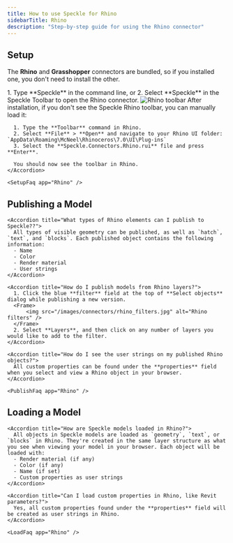 ```yaml
---
title: How to use Speckle for Rhino
sidebarTitle: Rhino
description: "Step-by-step guide for using the Rhino connector"
---
```



<Versions
  app="Rhino"
  versions="7 & 8"
  os="Windows"
/>

## Setup

<Tip> The **Rhino** and **Grasshopper** connectors are bundled, so if you installed one, you don't need to install the other.</Tip>

<Steps>
    <Setup app="Rhino" />
    <Step title="Open the Rhino connector">
        1. Type **Speckle** in the command line, or
        2. Select **Speckle** in the Speckle Toolbar to open the Rhino connector.
        <Frame>
        <img src="/images/connectors/rhino_toolbar.jpg" alt="Rhino toolbar" />
        </Frame>
        <Login app="Rhino" />
    </Step>
</Steps>

<AccordionGroup>
    <Accordion title="Where is the Speckle toolbar in Rhino?">
      After installation, if you don't see the Speckle Rhino toolbar, you can manually load it:

      1. Type the **Toolbar** command in Rhino.
      2. Select **File** > **Open** and navigate to your Rhino UI folder: `AppData\Roaming\McNeel\Rhinoceros\7.0\UI\Plug-ins`
      3. Select the **Speckle.Connectors.Rhino.rui** file and press **Enter**.

      You should now see the toolbar in Rhino.
    </Accordion>

    <SetupFaq app="Rhino" />
</AccordionGroup>

## Publishing a Model

<Publish app="Rhino" />

<AccordionGroup>

    <Accordion title="What types of Rhino elements can I publish to Speckle??">
      All types of visible geometry can be published, as well as `hatch`, `text`, and `blocks`. Each published object contains the following information:
      - Name
      - Color
      - Render material
      - User strings
    </Accordion>

    <Accordion title="How do I publish models from Rhino layers?">
      1. Click the blue **filter** field at the top of **Select objects** dialog while publishing a new version.
      <Frame>
          <img src="/images/connectors/rhino_filters.jpg" alt="Rhino filters" />
      </Frame>
      2. Select **Layers**, and then click on any number of layers you would like to add to the filter.
    </Accordion>

    <Accordion title="How do I see the user strings on my published Rhino objects?">
      All custom properties can be found under the **properties** field when you select and view a Rhino object in your browser.
    </Accordion>

    <PublishFaq app="Rhino" />

</AccordionGroup>    

## Loading a Model

<Load app="Rhino" />

<AccordionGroup>

    <Accordion title="How are Speckle models loaded in Rhino?">
      All objects in Speckle models are loaded as `geometry`, `text`, or `blocks` in Rhino. They're created in the same layer structure as what you see when viewing your model in your browser. Each object will be loaded with:
      - Render material (if any)
      - Color (if any) 
      - Name (if set)
      - Custom properties as user strings
    </Accordion>

    <Accordion title="Can I load custom properties in Rhino, like Revit parameters?">
      Yes, all custom properties found under the **properties** field will be created as user strings in Rhino.
    </Accordion>

    <LoadFaq app="Rhino" />

</AccordionGroup>

<LearnMore />